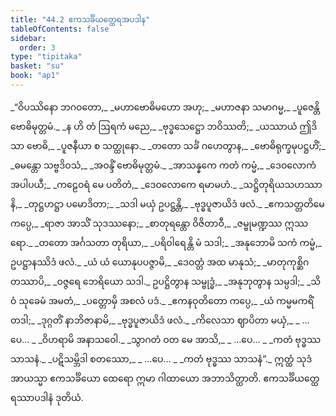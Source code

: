 ```yaml
---
title: "44.2 ဧကသင်္ခိယတ္ထေရအပဒါန"
tableOfContents: false
sidebar:
  order: 3
type: "tipitaka"
basket: "su"
book: "ap1"
---
```



<DynamicBreadcrumb />

<Division number="13" book="ap1">

<Paragraph number="5678" type="verses" book="ap1">
_“ဝိပဿိနော ဘဂဝတော,_  
_မဟာဗောဓိမဟော အဟု;_  
_မဟာဇနာ သမာဂမ္မ,_  
_ပူဇေန္တိ ဗောဓိမုတ္တမံ._  

</Paragraph>

</Division>
<Division number="14" book="ap1">

<Paragraph number="5679" type="verses" book="ap1">
_န ဟိ တံ ဩရကံ မညေ,_  
_ဗုဒ္ဓသေဋ္ဌော ဘဝိဿတိ;_  
_ယဿာယံ ဤဒိသာ ဗောဓိ,_  
_ပူဇနီယာ စ သတ္ထုနော._  

</Paragraph>

</Division>
<Division number="15" book="ap1">

<Paragraph number="5680" type="verses" book="ap1">
_တတော သင်္ခံ ဂဟေတွာန,_  
_ဗောဓိရုက္ခမုပဋ္ဌဟိံ;_  
_ဓမန္တော သဗ္ဗဒိဝသံ,_  
_အဝန္ဒိံ ဗောဓိမုတ္တမံ._  

</Paragraph>

</Division>
<Division number="16" book="ap1">

<Paragraph number="5681" type="verses" book="ap1">
_အာသန္နကေ ကတံ ကမ္မံ,_  
_ဒေဝလောကံ အပါပယီ;_  
_ကဠေဝရံ မေ ပတိတံ,_  
_ဒေဝလောကေ ရမာမဟံ._  

</Paragraph>

</Division>
<Division number="17" book="ap1">

<Paragraph number="5682" type="verses" book="ap1">
_သဋ္ဌိတုရိယသဟဿာနိ,_  
_တုဋ္ဌဟဋ္ဌာ ပမောဒိတာ;_  
_သဒါ မယှံ ဥပဋ္ဌန္တိ,_  
_ဗုဒ္ဓပူဇာယိဒံ ဖလံ._  

</Paragraph>

</Division>
<Division number="18" book="ap1">

<Paragraph number="5683" type="verses" book="ap1">
_ဧကသတ္တတိမေ ကပ္ပေ,_  
_ရာဇာ အာသိံ သုဒဿနော;_  
_စာတုရန္တော ဝိဇိတာဝီ,_  
_ဇမ္ဗုမဏ္ဍဿ ဣဿရော._  

</Paragraph>

</Division>
<Division number="19" book="ap1">

<Paragraph number="5684" type="verses" book="ap1">
_တတော အင်္ဂသတာ တုရိယာ,_  
_ပရိဝါရေန္တိ မံ သဒါ;_  
_အနုဘောမိ သကံ ကမ္မံ,_  
ဥပဋ္ဌာနဿိဒံ ဖလံ._  

</Paragraph>

</Division>
<Division number="20" book="ap1">

<Paragraph number="5685" type="verses" book="ap1">
_ယံ ယံ ယောနုပပဇ္ဇာမိ,_  
_ဒေဝတ္တံ အထ မာနုသံ;_  
_မာတုကုစ္ဆိဂတဿာပိ,_  
_ဝဇ္ဇရေ ဘေရိယော သဒါ._  

</Paragraph>

</Division>
<Division number="21" book="ap1">

<Paragraph number="5686" type="verses" book="ap1">
ဥပဋ္ဌိတွာန သမ္ဗုဒ္ဓံ,_  
_အနုဘုတွာန သမ္ပဒါ;_  
_သိဝံ သုခေမံ အမတံ,_  
_ပတ္တောမှိ အစလံ ပဒံ._  

</Paragraph>

</Division>
<Division number="22" book="ap1">

<Paragraph number="5687" type="verses" book="ap1">
_ဧကနဝုတိတော ကပ္ပေ,_  
_ယံ ကမ္မမကရိံ တဒါ;_  
_ဒုဂ္ဂတိံ နာဘိဇာနာမိ,_  
_ဗုဒ္ဓပူဇာယိဒံ ဖလံ._  

</Paragraph>

</Division>
<Division number="23" book="ap1">

<Paragraph number="5688" type="verses" book="ap1">
_ကိလေသာ ဈာပိတာ မယှံ,_  
_ …ပေ… _  
_ဝိဟရာမိ အနာသဝေါ._  

</Paragraph>

</Division>
<Division number="24" book="ap1">

<Paragraph number="5689" type="verses" book="ap1">
_သွာဂတံ ဝတ မေ အာသိ,_  
_ …ပေ… _  
_ကတံ ဗုဒ္ဓဿ သာသနံ._  

</Paragraph>

</Division>
<Division number="25" book="ap1">

<Paragraph number="5690" type="verses" book="ap1">
_ပဋိသမ္ဘိဒါ စတဿော,_  
_ …ပေ… _  
_ကတံ ဗုဒ္ဓဿ သာသနံ”._  

</Paragraph>

<Paragraph number="5691" book="ap1">
ဣတ္ထံ သုဒံ အာယသ္မာ ဧကသင်္ခိယော ထေရော ဣမာ ဂါထာယော အဘာသိတ္ထာတိ.

</Paragraph>
</Division>

<Paragraph number="5692" type="center" book="ap1">
ဧကသင်္ခိယတ္ထေရဿာပဒါနံ ဒုတိယံ.
</Paragraph>